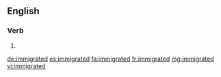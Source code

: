 ==English==

===Verb===
{{head|en}}

# {{en-past of|immigrate}}

[[de:immigrated]]
[[es:immigrated]]
[[fa:immigrated]]
[[fr:immigrated]]
[[mg:immigrated]]
[[vi:immigrated]]